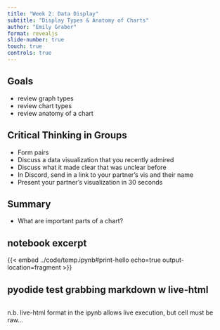 ```yaml
---
title: "Week 2: Data Display"
subtitle: "Display Types & Anatomy of Charts"
author: "Emily Graber"
format: revealjs
slide-number: true
touch: true
controls: true
---
```


## Goals

::: incremental
- review graph types
- review chart types
- review anatomy of a chart
:::

## Critical Thinking in Groups

::: incremental
- Form pairs
- Discuss a data visualization that you recently admired
- Discuss what it made clear that was unclear before
- In Discord, send in a link to your partner's vis and their name
- Present your partner's visualization in 30 seconds
:::

## Summary

::: incremental
- What are important parts of a chart? 
:::

## notebook excerpt

{{< embed ../code/temp.ipynb#print-hello echo=true output-location=fragment >}}


## pyodide test grabbing markdown w live-html

```.markdown
```

n.b. live-html format in the ipynb allows live execution, but cell must be raw...
